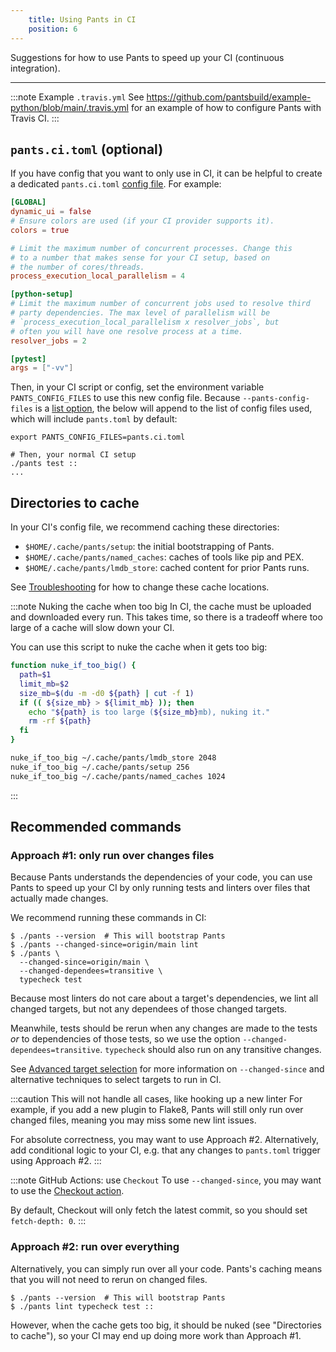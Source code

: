 ```yaml
---
    title: Using Pants in CI
    position: 6
---
```


Suggestions for how to use Pants to speed up your CI (continuous integration).

---

:::note Example `.travis.yml`
See https://github.com/pantsbuild/example-python/blob/main/.travis.yml for an example of how to configure Pants with Travis CI.
:::

## `pants.ci.toml` (optional)

If you have config that you want to only use in CI, it can be helpful to create a dedicated `pants.ci.toml` [config file](./concepts/options.mdx). For example:

```toml title="pants.ci.toml"
[GLOBAL]
dynamic_ui = false
# Ensure colors are used (if your CI provider supports it).
colors = true

# Limit the maximum number of concurrent processes. Change this
# to a number that makes sense for your CI setup, based on
# the number of cores/threads.
process_execution_local_parallelism = 4

[python-setup]
# Limit the maximum number of concurrent jobs used to resolve third
# party dependencies. The max level of parallelism will be
# `process_execution_local_parallelism x resolver_jobs`, but
# often you will have one resolve process at a time.
resolver_jobs = 2

[pytest]
args = ["-vv"]
```

Then, in your CI script or config, set the environment variable `PANTS_CONFIG_FILES` to use this new config file. Because `--pants-config-files` is a [list option](./concepts/options.mdx), the below will append to the list of config files used, which will include `pants.toml` by default:

```shell title="ci.sh"
export PANTS_CONFIG_FILES=pants.ci.toml

# Then, your normal CI setup
./pants test ::
...
```

## Directories to cache

In your CI's config file, we recommend caching these directories:

- `$HOME/.cache/pants/setup`: the initial bootstrapping of Pants.
- `$HOME/.cache/pants/named_caches`: caches of tools like pip and PEX.
- `$HOME/.cache/pants/lmdb_store`: cached content for prior Pants runs.

See [Troubleshooting](./troubleshooting-common-issues/index.mdx#how-to-change-your-cache-directory) for how to change these cache locations.

:::note Nuking the cache when too big
In CI, the cache must be uploaded and downloaded every run. This takes time, so there is a tradeoff where too large of a cache will slow down your CI.

You can use this script to nuke the cache when it gets too big:

```bash
function nuke_if_too_big() {
  path=$1
  limit_mb=$2
  size_mb=$(du -m -d0 ${path} | cut -f 1)
  if (( ${size_mb} > ${limit_mb} )); then
    echo "${path} is too large (${size_mb}mb), nuking it."
    rm -rf ${path}
  fi
}

nuke_if_too_big ~/.cache/pants/lmdb_store 2048
nuke_if_too_big ~/.cache/pants/setup 256
nuke_if_too_big ~/.cache/pants/named_caches 1024
```
:::

## Recommended commands

### Approach #1: only run over changes files

Because Pants understands the dependencies of your code, you can use Pants to speed up your CI by only running tests and linters over files that actually made changes.

We recommend running these commands in CI:

```shell title="ci.sh"
$ ./pants --version  # This will bootstrap Pants
$ ./pants --changed-since=origin/main lint
$ ./pants \
  --changed-since=origin/main \
  --changed-dependees=transitive \
  typecheck test
```

Because most linters do not care about a target's dependencies, we lint all changed targets, but not any dependees of those changed targets.

Meanwhile, tests should be rerun when any changes are made to the tests _or_ to dependencies of those tests, so we use the option `--changed-dependees=transitive`. `typecheck` should also run on any transitive changes.

See [Advanced target selection](./advanced-target-selection.mdx) for more information on `--changed-since` and alternative techniques to select targets to run in CI.

:::caution This will not handle all cases, like hooking up a new linter
For example, if you add a new plugin to Flake8, Pants will still only run over changed files, meaning you may miss some new lint issues.

For absolute correctness, you may want to use Approach #2. Alternatively, add conditional logic to your CI, e.g. that any changes to `pants.toml` trigger using Approach #2.
:::

:::note GitHub Actions: use `Checkout`
To use `--changed-since`, you may want to use the [Checkout action](https://github.com/actions/checkout).

By default, Checkout will only fetch the latest commit, so you should set `fetch-depth: 0`.
:::

### Approach #2: run over everything

Alternatively, you can simply run over all your code. Pants's caching means that you will not need to rerun on changed files.

```shell title="ci.sh"
$ ./pants --version  # This will bootstrap Pants
$ ./pants lint typecheck test ::
```

However, when the cache gets too big, it should be nuked (see "Directories to cache"), so your CI may end up doing more work than Approach #1.
